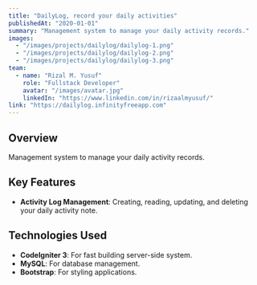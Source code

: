 ```yaml
---
title: "DailyLog, record your daily activities"
publishedAt: "2020-01-01"
summary: "Management system to manage your daily activity records."
images:
  - "/images/projects/dailylog/dailylog-1.png"
  - "/images/projects/dailylog/dailylog-2.png"
  - "/images/projects/dailylog/dailylog-3.png"
team:
  - name: "Rizal M. Yusuf"
    role: "Fullstack Developer"
    avatar: "/images/avatar.jpg"
    linkedIn: "https://www.linkedin.com/in/rizaalmyusuf/"
link: "https://dailylog.infinityfreeapp.com"
---
```


## Overview

Management system to manage your daily activity records.

## Key Features

- **Activity Log Management**: Creating, reading, updating, and deleting your daily activity note.

## Technologies Used

- **CodeIgniter 3**: For fast building server-side system.
- **MySQL**: For database management.
- **Bootstrap**: For styling applications.